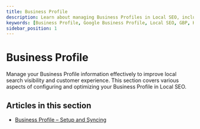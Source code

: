 ```yaml
---
title: Business Profile
description: Learn about managing Business Profiles in Local SEO, including hours of operation, business descriptions, address settings, and image requirements.
keywords: [Business Profile, Google Business Profile, Local SEO, GBP, Hours of Operation, Business Descriptions, Service Area Business]
sidebar_position: 1
---
```


# Business Profile

Manage your Business Profile information effectively to improve local search visibility and customer experience. This section covers various aspects of configuring and optimizing your Business Profile in Local SEO.

## Articles in this section

- [Business Profile – Setup and Syncing](./business-profile-setup-and-syncing)
